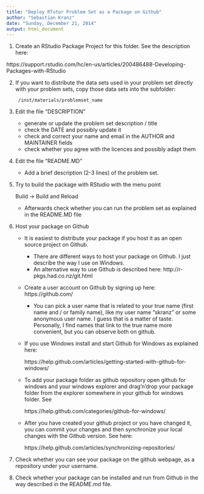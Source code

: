 ```yaml
---
title: "Deploy RTutor Problem Set as a Package on Github"
author: "Sebastian Kranz"
date: "Sunday, December 21, 2014"
output: html_document
---
```



1. Create an RStudio Package Project for this folder. See the description here:

  https://support.rstudio.com/hc/en-us/articles/200486488-Developing-Packages-with-RStudio

2. If you want to distribute the data sets used in your problem set directly 
   with your problem sets, copy those data sets into the subfolder:

   		/inst/materials/problemset_name

3. Edit the file "DESCRIPTION"
	- generate or update the problem set description / title
	- check the DATE and possibly update it
	- check and correct your name and email in the AUTHOR and MAINTAINER fields
	- check whether you agree with the licences and possibly adapt them

4. Edit the file "README.MD"
	- Add a brief description (2-3 lines) of the problem set.

5. Try to build the package with RStudio with the menu point
	
	Build -> Build and Reload

   - Afterwards check whether you can run the problem set as explained in the README.MD file	

6. Host your package on Github
	
	- It is easiest to distribute your package if you host it as an open source project on Github.
		- There are different ways to host your package on Github. I just describe the way I use on Windows.
	 	- An alternative way to use Github is described here: http://r-pkgs.had.co.nz/git.html 

	- Create a user account on Github by signing up here: https://github.com/
		- You can pick a user name that is related to your true name (first name and / or family name), like my user name "skranz" or some anonymous user name. I guess that is a matter of taste. Personally, I find names that link to the true name more convenient, but you can observe both on github.

	- If you use Windows install and start Github for Windows as explained here:

		https://help.github.com/articles/getting-started-with-github-for-windows/

	- To add your package folder as github repository open github for windows and your windows explorer and drag'n'drop your package folder from the explorer somewhere in your github for windows folder. See

		https://help.github.com/categories/github-for-windows/

	- After you have created your github project or you have changed it, you can commit your changes
	  and then synchronize your local changes with the Github version. See here:

	  https://help.github.com/articles/synchronizing-repositories/

7. Check whether you can see your package on the github webpage, as a repository under your username.

8. Check whether your package can be installed and run from Github in the way described in the README.md file. 